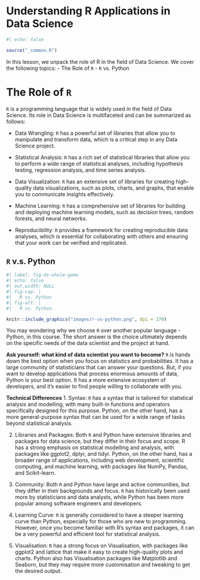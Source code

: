 # Understanding R Applications in Data Science {#sec-understanding-r-applications}

```r
#| echo: false

source("_common.R")
```

In this lesson, we unpack the role of R in the field of Data Science. We cover the following topics:
- The Role of `R`
- `R` vs. Python

# The Role of `R`

`R` is a programming language that is widely used in the field of Data Science. Its role in Data Science is multifaceted and can be summarized as follows:

- Data Wrangling: `R` has a powerful set of libraries that allow you to manipulate and transform data, which is a critical step in any Data Science project.

- Statistical Analysis: `R` has a rich set of statistical libraries that allow you to perform a wide range of statistical analyses, including hypothesis testing, regression analysis, and time series analysis.

- Data Visualization: `R` has an extensive set of libraries for creating high-quality data visualizations, such as plots, charts, and graphs, that enable you to communicate insights effectively.

- Machine Learning: `R` has a comprehensive set of libraries for building and deploying machine learning models, such as decision trees, random forests, and neural networks.

- Reproducibility: `R` provides a framework for creating reproducible data analyses, which is essential for collaborating with others and ensuring that your work can be verified and replicated.

## `R` v.s. Python

```r
#| label: fig-ds-whole-game 
#| echo: false
#| out.width: NULL
#| fig-cap: |
#|   R vs. Python
#| fig-alt: |
#|   R vs. Python.

knitr::include_graphics("images/r-vs-python.png", dpi = 270)
```

You may wondering why we choose `R` over another popular language - Python, in this course. The short answer is the choice ultimately depends on the specific needs of the data scientist and the project at hand.

**Ask yourself: what kind of data scientist you want to become?**
`R` is hands down the best option when you focus on statistics and probabilities. It has a large community of statisticians that can answer your questions. But, if you want to develop applications that process enormous amounts of data, Python is your best option. It has a more extensive ecosystem of developers, and it’s easier to find people willing to collaborate with you.

**Technical Differences**
1. Syntax: `R` has a syntax that is tailored for statistical analysis and modelling, with many built-in functions and operators specifically designed for this purpose. Python, on the other hand, has a more general-purpose syntax that can be used for a wide range of tasks beyond statistical analysis.

2. Libraries and Packages: Both `R` and Python have extensive libraries and packages for data science, but they differ in their focus and scope. R has a strong emphasis on statistical modelling and analysis, with packages like ggplot2, dplyr, and tidyr. Python, on the other hand, has a broader range of applications, including web development, scientific computing, and machine learning, with packages like NumPy, Pandas, and Scikit-learn.

3. Community: Both `R` and Python have large and active communities, but they differ in their backgrounds and focus. `R` has historically been used more by statisticians and data analysts, while Python has been more popular among software engineers and developers.

4. Learning Curve: `R` is generally considered to have a steeper learning curve than Python, especially for those who are new to programming. However, once you become familiar with R’s syntax and packages, it can be a very powerful and efficient tool for statistical analysis.

5. Visualisation: `R` has a strong focus on Visualisation, with packages like ggplot2 and lattice that make it easy to create high-quality plots and charts. Python also has Visualisation packages like Matplotlib and Seaborn, but they may require more customisation and tweaking to get the desired output.

